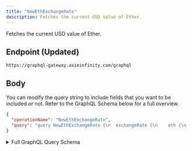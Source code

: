 ```yaml
---
title: "NewEthExchangeRate"
description: Fetches the current USD value of Ether.
---
```


Fetches the current USD value of Ether.

## Endpoint (Updated)

```
https://graphql-gateway.axieinfinity.com/graphql
```

## Body

You can modify the query string to include fields that you want to be included or not. Refer to the GraphQL Schema below for a full overview.

```json
{
  "operationName": "NewEthExchangeRate",
  "query": "query NewEthExchangeRate {\n  exchangeRate {\n    eth {\n      usd\n      __typename\n    }\n    __typename\n  }\n}\n"
}
```

<details>
<summary>Full GraphQL Query Schema</summary>  
<p>
&nbsp;

```graphql
query NewEthExchangeRate {
  exchangeRate {
    eth {
      usd
      __typename
    }
    __typename
  }
}
```

</p>
</details>
